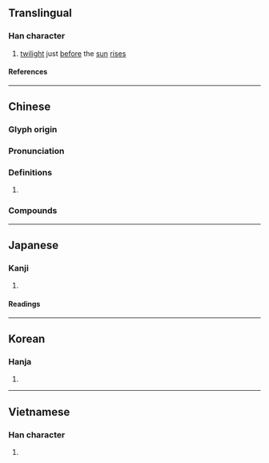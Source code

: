 {{character info/new}}
==Translingual==

===Han character===
{{Han char|rn=72|rad=日|as=13|sn=17|four=64032|canj=ATBO|ids=⿰日蒙}}

# [[twilight]] just [[before]] the [[sun]] [[rise]]s

====References====
{{Han ref|kx=0501.070|dkj=14223|dj=0871.160|hdz=21537.210|uh=66DA}}

----

==Chinese==
{{zh-forms}}

===Glyph origin===
{{Han etym}}

===Pronunciation===
{{zh-pron
|m=méng
|c=mung4
|mc=y
|oc=y
|ma=
|cat=n
}}

===Definitions===
{{zh-hanzi}}

# {{rfdef|lang=zh}}

===Compounds===
{{zh-der|曚曨}}

----

==Japanese==

===Kanji===
{{ja-kanji|grade=|rs=日13}}

# {{defn|lang=ja|sort=日13}}

====Readings====
{{ja-readings
|goon=む
|kanon=ぼう
|kanyoon=もう
|kun=くら-い
}}

----

==Korean==

===Hanja===
{{ko-hanja|몽}}

# {{defn|lang=ko|sort=日13}}

----

==Vietnamese==

===Han character===
{{vi-readings|rs=日13|reading=mồng}}

# {{defn|lang=vi|sort=日13}}